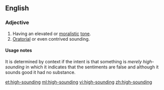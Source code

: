 ==English==

===Adjective===
{{en-adj|-}}

# Having an elevated or [[moralistic]] [[tone]].
# [[oratorial|Oratorial]] or even contrived sounding.

====Usage notes====
It is determined by context if the intent is that something is ''merely high-sounding'' in which it indicates that the sentiments are false and although it sounds good it had no substance.

[[et:high-sounding]]
[[ml:high-sounding]]
[[vi:high-sounding]]
[[zh:high-sounding]]